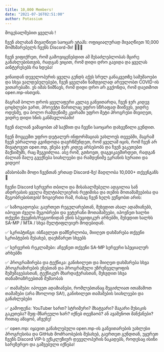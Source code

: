 ```yaml
---
title: 10,000 Members!
date: "2021-07-16T02:51:00"
author: Potassium
---
```


მოგესალმებით ყველას !

ჩვენ ახლახან მივაღწიეთ საოცარ ეტაპს: ოფიციალურად მივაღწიეთ 10,000 მომხმარებელს ჩვენს Discord-ში! 🥳🔟🥳

ჩვენ ვიფიქრეთ, რომ გამოვიყენებდით ამ შესაძლებლობას მცირე განახლებისთვის, რადგან ვიცით, რომ დიდი დრო გავიდა და ყველას აინტერესებს რა ხდება!

ვინაიდან დეველოპერის ყველა გუნდს აქვს სრულ განაკვეთზე სამუშაოები და სხვა ვალდებულებები, ჩვენ ყველანი ნამდვილად არეულობთ COVID-ის ვითარებაში. ეს იმას ნიშნავს, რომ დიდი დრო არ გვქონდა, რომ დაეთმოთ open.mp-ისთვის.

მაგრამ ბოლო დროს ყველაფერი კვლავ განვითარდა, ჩვენ ჯერ კიდევ ცოცხლები ვართ, პროექტი მართლაც უფრო სწრაფად მიიწევს, ვიდრე ოდესმე, და ბოლო რამდენიმე კვირაში უფრო მეტი პროგრესი მივიღეთ, ვიდრე დიდი ხნის განმავლობაში!

ჩვენ ძალიან ვამაყობთ ამ საქმით და ჩვენი საოცარი დახვეწილი გუნდით.

ჩვენ მოგცემთ უფრო დეტალურ ინფორმაციას უახლოეს თვეებში, მაგრამ ჩვენ უბრალოდ გვინდოდა დავრწმუნდეთ, რომ ყველამ იცის, რომ ჩვენ არ მივატოვეთ open.mp, ვნება ჯერ კიდევ არსებობს და ჩვენ ვაკეთებთ მაქსიმუმს, რაც შეგვიძლია. ასე რომ, გთხოვთ, დაგვიკავშირდეთ, რადგან ძალიან მალე გვექნება სიახლეები და რამდენიმე ეკრანის სურათი და ვიდეო!

ამასობაში მოდი ჩვენთან ერთად Discord-ზე! მადლობა 10,000+ თქვენგანს 🥰

ჩვენი Discord სერვერი თბილი და მისასალმებელი ადგილია სან ანდრეასის ყველა მულტიპლეიერის რეჟიმისა და თემის მოთამაშეებისა და მეგობრებისთვის! ზოგიერთი რამ, რასაც ჩვენ ხელს ვუწყობთ არის:

✅ საზოგადოება: გაერთეთ რეგულარებთან, შეხვდით ახალ ადამიანებს, იპოვეთ ძველი მეგობრები და ვეტერანი მოთამაშეები, იპოვნეთ ხალხი თქვენი ქვეყნის/რეგიონიდან ენის სპეციფიკურ არხებში, შეხვდით ხალხს SA-MP / MTA / სხვა მულტიფლეიერ მოდებიდან.

✅ სკრიპტინგი: ისწავლეთ დამწერლობა, მიიღეთ დახმარება თქვენი სკრიპტების შესახებ, დაეხმარეთ სხვებს

✅ სერვერის რეკლამები: აჩვენეთ თქვენი SA-MP სერვერი სპეციალურ არხებში

✅ პროგრამირება და ტექნიკა: განიხილეთ და მიიღეთ დახმარება სხვა პროგრამირების ენებთან და პროგრამული უზრუნველყოფის შემუშავებასთან, ტექნიკურ მხარდაჭერასთან, შეხვდით სხვა თანამოაზრეებთან მუშაობას

✅ თამაშები: იპოვეთ ადამიანები, რომლებთანაც შეგიძლიათ ითამაშოთ თამაშები (არა მხოლოდ SA!), განიხილეთ თამაშების სიახლეები და განახლებები

✅ გამოფენა: YouTuber ხართ? სტრიმერი? მხატვარი? მაგარი მუსიკის გაკეთება? შეფ-მზარეული ხარ? იქნებ თევზაობ? ან ავაშენოთ მანქანები? რითაც ამაყობ, აჩვენე!

✅ open.mp: იყავით განახლებული open.mp-ის განვითარების უახლესი პროგრესისა და GitHub მოძრაობების შესახებ, გაერთეთ გუნდთან, უყურეთ ჩვენს Discord VIP-ს ექსკლუზიურ დეველოპერის ნაკადებს, როდესაც ისინი სარეზერვო და გაშვებული იქნება!

